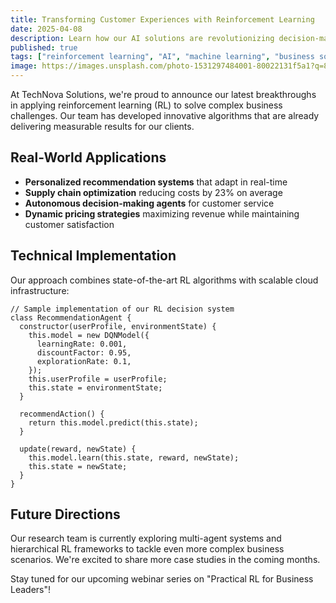 ```yaml
---
title: Transforming Customer Experiences with Reinforcement Learning
date: 2025-04-08
description: Learn how our AI solutions are revolutionizing decision-making processes across industries.
published: true
tags: ["reinforcement learning", "AI", "machine learning", "business solutions"]
image: https://images.unsplash.com/photo-1531297484001-80022131f5a1?q=80&w=3220&auto=format&fit=crop&ixlib=rb-4.0.3&ixid=M3wxMjA3fDB8MHxwaG90by1wYWdlfHx8fGVufDB8fHx8fA%3D%3D
---
```


At TechNova Solutions, we're proud to announce our latest breakthroughs in applying reinforcement learning (RL) to solve complex business challenges. Our team has developed innovative algorithms that are already delivering measurable results for our clients.

## Real-World Applications

- **Personalized recommendation systems** that adapt in real-time
- **Supply chain optimization** reducing costs by 23% on average
- **Autonomous decision-making agents** for customer service
- **Dynamic pricing strategies** maximizing revenue while maintaining customer satisfaction

## Technical Implementation

Our approach combines state-of-the-art RL algorithms with scalable cloud infrastructure:

```tsx
// Sample implementation of our RL decision system
class RecommendationAgent {
  constructor(userProfile, environmentState) {
    this.model = new DQNModel({
      learningRate: 0.001,
      discountFactor: 0.95,
      explorationRate: 0.1,
    });
    this.userProfile = userProfile;
    this.state = environmentState;
  }

  recommendAction() {
    return this.model.predict(this.state);
  }

  update(reward, newState) {
    this.model.learn(this.state, reward, newState);
    this.state = newState;
  }
}
```

## Future Directions

Our research team is currently exploring multi-agent systems and hierarchical RL frameworks to tackle even more complex business scenarios. We're excited to share more case studies in the coming months.

Stay tuned for our upcoming webinar series on "Practical RL for Business Leaders"!
